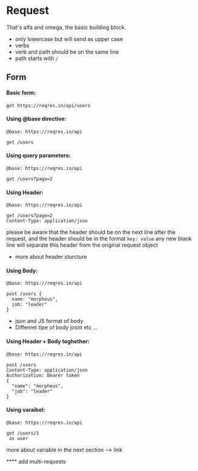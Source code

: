 # Request

That's alfa and omega, the basic building block. 


* only lowercase but will send as upper case
* verbs
* verb and path should be on the same line
* path starts with `/`

## Form 

#### Basic form:

```httl
get https://reqres.in/api/users
```

#### Using @base directive:

```httl
@base: https://reqres.in/api

get /users
```

#### Using query parameters:

```httl
@base: https://reqres.in/api

get /users?page=2
```

#### Using Header:

```httl {4}
@base: https://reqres.in/api

get /users?page=2
Content-Type: application/json
```


please be aware that the header should be on the next line after the request, and the header should be in the format `key: value`
any new blank line will separate this header from the original request object 

* more about header sturcture

#### Using Body:

```httl {4}
@base: https://reqres.in/api

post /users {
  name: "morpheus",
  job: "leader"
}
```

* json and JS format of body
* Diffenret tipe of body josnt etc ...


#### Using Header + Body toghether:

```httl {4}
@base: https://reqres.in/api

post /users 
Content-Type: application/json
Authorization: Bearer token
{
  "name": "morpheus",
  "job": "leader"
}
```


#### Using varaibel:

```httl {4}
@base: https://reqres.in/api

get /users/1 
 as user
```
more about variable in the next section --> link



**** add multi-requests